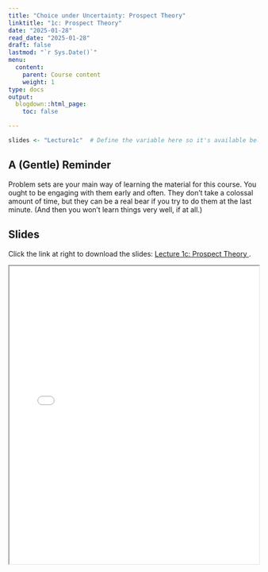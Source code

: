 ```yaml
---
title: "Choice under Uncertainty: Prospect Theory"
linktitle: "1c: Prospect Theory"
date: "2025-01-28"
read_date: "2025-01-28"
draft: false
lastmod: "`r Sys.Date()`"
menu:
  content:
    parent: Course content
    weight: 1
type: docs
output:
  blogdown::html_page:
    toc: false

---
```



```r
slides <- "Lecture1c"  # Define the variable here so it's available below
```

## A (Gentle) Reminder 

Problem sets are your main way of learning the material for this course. You ought to be engaging with them early and often. They don't take a colossal amount of time, but they can be a real bear if you try to do them at the last minute. (And then you won't learn things very well, if at all.)

## Slides 

Click the link at right to download the slides: [Lecture 1c: Prospect Theory  <i class="fas fa-file-download"></i>](/slides/`r slides`.pdf).

<iframe src="/slides/`r slides`.pdf" width="100%" height="600px"></iframe>



